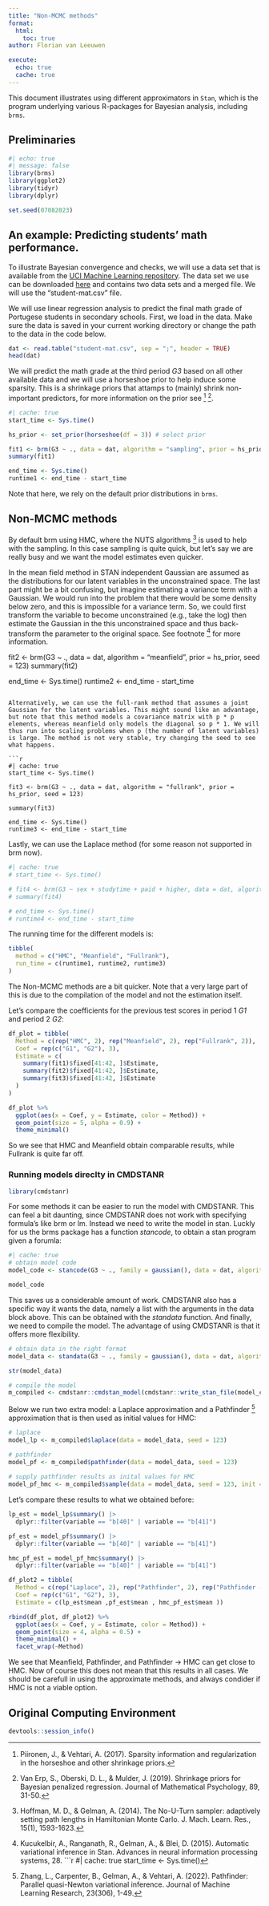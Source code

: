 ```yaml
---
title: "Non-MCMC methods"
format: 
  html:
    toc: true
author: Florian van Leeuwen

execute: 
  echo: true
  cache: true 
---
```


This document illustrates using different approximators in `Stan`, which is the program underlying various R-packages for Bayesian analysis, including `brms`. 

## Preliminaries
```r
#| echo: true
#| message: false
library(brms)
library(ggplot2)
library(tidyr)
library(dplyr)

set.seed(07082023)
```

## An example: Predicting students' math performance.

To illustrate Bayesian convergence and checks, we will use a data set that is available from the [UCI Machine Learning repository](https://archive.ics.uci.edu). The data set we use can be downloaded [here](https://archive.ics.uci.edu/dataset/320/student+performance) and contains two data sets and a merged file. We will use the "student-mat.csv" file.

We will use linear regression analysis to predict the final math grade of Portugese students in secondary schools. First, we load in the data. Make sure the data is saved in your current working directory or change the path to the data in the code below.

```r
dat <- read.table("student-mat.csv", sep = ";", header = TRUE)
head(dat)
```

We will predict the math grade at the third period *G3* based on all other available data and we will use a horseshoe prior to help induce some sparsity. This is a shrinkage priors that attamps to (mainly) shrink non-important predictors, for more information on the prior see [^1] [^2].

[^1]: Piironen, J., & Vehtari, A. (2017). Sparsity information and regularization in the horseshoe and other shrinkage priors.

[^2]:Van Erp, S., Oberski, D. L., & Mulder, J. (2019). Shrinkage priors for Bayesian penalized regression. Journal of Mathematical Psychology, 89, 31-50.

```r
#| cache: true
start_time <- Sys.time()

hs_prior <- set_prior(horseshoe(df = 3)) # select prior

fit1 <- brm(G3 ~ ., data = dat, algorithm = "sampling", prior = hs_prior, seed = 123)
summary(fit1)

end_time <- Sys.time()
runtime1 <- end_time - start_time
```

Note that here, we rely on the default prior distributions in `brms`.

## Non-MCMC methods
By default brm using HMC, where the NUTS algorithms [^3] is used to help with the sampling. In this case sampling is quite quick, but let's say we are really busy and we want the model estimates even quicker. 

[^3]: Hoffman, M. D., & Gelman, A. (2014). The No-U-Turn sampler: adaptively setting path lengths in Hamiltonian Monte Carlo. J. Mach. Learn. Res., 15(1), 1593-1623.

In the mean field method in STAN independent Gaussian are assumed as the distributions for our latent variables in the unconstrained space. The last part might be a bit confusing, but imagine estimating a variance term with a Gaussian. We would run into the problem that there would be some density below zero, and this is impossible for a variance term. So, we could first transform the variable to become unconstrained (e.g., take the log) then estimate the Gaussian in the this unconstrained space and thus back-transform the parameter to the original space. See footnote [^4] for more information. 

[^4]: Kucukelbir, A., Ranganath, R., Gelman, A., & Blei, D. (2015). Automatic variational inference in Stan. Advances in neural information processing systems, 28.
```r
#| cache: true
start_time <- Sys.time()

fit2 <- brm(G3 ~ ., data = dat, algorithm = "meanfield", prior = hs_prior, seed = 123)
summary(fit2)

end_time <- Sys.time()
runtime2 <- end_time - start_time
```

Alternatively, we can use the full-rank method that assumes a joint Gaussian for the latent variables. This might sound like an advantage, but note that this method models a covariance matrix with p * p elements, whereas meanfield only models the diagonal so p * 1. We will thus run into scaling problems when p (the number of latent variables) is large. The method is not very stable, try changing the seed to see what happens.

```r
#| cache: true
start_time <- Sys.time()

fit3 <- brm(G3 ~ ., data = dat, algorithm = "fullrank", prior = hs_prior, seed = 123)

summary(fit3)

end_time <- Sys.time()
runtime3 <- end_time - start_time
```

Lastly, we can use the Laplace method (for some reason not supported in brm now). 

```r
#| cache: true
# start_time <- Sys.time()

# fit4 <- brm(G3 ~ sex + studytime + paid + higher, data = dat, algorithm = "laplace")
# summary(fit4)

# end_time <- Sys.time()
# runtime4 <- end_time - start_time
```
The running time for the different models is:

```r
tibble(
  method = c("HMC", "Meanfield", "Fullrank"),
  run_time = c(runtime1, runtime2, runtime3)
)
```

The Non-MCMC methods are a bit quicker. Note that a very large part of this is due to the compilation of the model and not the estimation itself. 


Let's compare the coefficients for the previous test scores in period 1 *G1* and period 2 *G2*:

```r
df_plot = tibble(
  Method = c(rep("HMC", 2), rep("Meanfield", 2), rep("Fullrank", 2)),
  Coef = rep(c("G1", "G2"), 3),
  Estimate = c(
    summary(fit1)$fixed[41:42, ]$Estimate,
    summary(fit2)$fixed[41:42, ]$Estimate,
    summary(fit3)$fixed[41:42, ]$Estimate
  )
) 

df_plot %>%
  ggplot(aes(x = Coef, y = Estimate, color = Method)) +
  geom_point(size = 5, alpha = 0.9) +
  theme_minimal()
```

So we see that HMC and Meanfield obtain comparable results, while Fullrank is quite far off. 

### Running models direclty in CMDSTANR
```r
library(cmdstanr)
```

For some methods it can be easier to run the model with CMDSTANR. This can feel a bit daunting, since CMDSTANR does not work with specifying formula's like brm or lm. Instead we need to write the model in stan. Luckly for us the brms package has a function *stancode*, to obtain a stan program given a forumla: 

```r
#| cache: true
# obtain model code
model_code <- stancode(G3 ~ ., family = gaussian(), data = dat, algorithm = "sampling", prior = hs_prior)

model_code
```

This saves us a considerable amount of work. CMDSTANR also has a specific way it wants the data, namely a list with the arguments in the data block above. This can be obtained with the *standata* function. And finally, we need to compile the model. The advantage of using CMDSTANR is that it offers more flexibility.  

```r
# obtain data in the right format
model_data <- standata(G3 ~ ., family = gaussian(), data = dat, algorithm = "sampling", prior = hs_prior)

str(model_data)

# compile the model
m_compiled <- cmdstanr::cmdstan_model(cmdstanr::write_stan_file(model_code))
```

Below we run two extra model: a Laplace approximation and a Pathfinder [^5] approximation that is then used as initial values for HMC:

[^5]: Zhang, L., Carpenter, B., Gelman, A., & Vehtari, A. (2022). Pathfinder: Parallel quasi-Newton variational inference. Journal of Machine Learning Research, 23(306), 1-49.

```r
# laplace
model_lp <- m_compiled$laplace(data = model_data, seed = 123)

# pathfinder
model_pf <- m_compiled$pathfinder(data = model_data, seed = 123)
  
# supply pathfinder results as inital values for HMC
model_pf_hmc <- m_compiled$sample(data = model_data, seed = 123, init = model_pf, iter_warmup = 100, iter_sampling = 2000, chains = 4)
```

Let's compare these results to what we obtained before:
```r
lp_est = model_lp$summary() |>
  dplyr::filter(variable == "b[40]" | variable == "b[41]") 

pf_est = model_pf$summary() |>
  dplyr::filter(variable == "b[40]" | variable == "b[41]") 

hmc_pf_est = model_pf_hmc$summary() |>
  dplyr::filter(variable == "b[40]" | variable == "b[41]") 

df_plot2 = tibble(
  Method = c(rep("Laplace", 2), rep("Pathfinder", 2), rep("Pathfinder -> HMC", 2)),
  Coef = rep(c("G1", "G2"), 3),
  Estimate = c(lp_est$mean ,pf_est$mean , hmc_pf_est$mean ))

rbind(df_plot, df_plot2) %>% 
  ggplot(aes(x = Coef, y = Estimate, color = Method)) +
  geom_point(size = 4, alpha = 0.5) +
  theme_minimal() +
  facet_wrap(~Method)
```

We see that Meanfield, Pathfinder, and Pathfinder -> HMC can get close to HMC. Now of course this does not mean that this results in all cases. We should be carefull in using the approximate methods, and always condider if HMC is not a viable option. 

## Original Computing Environment

```r
devtools::session_info()
```